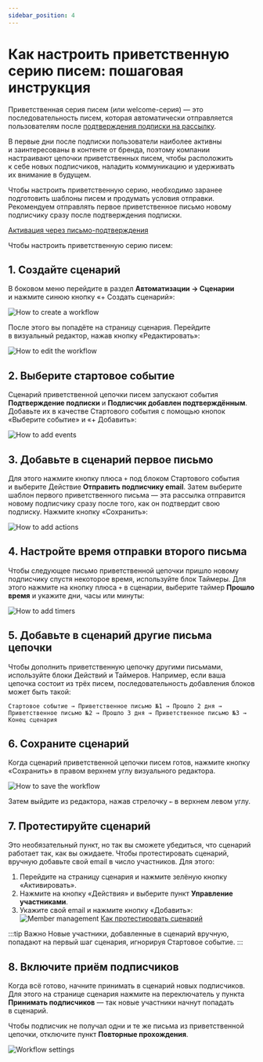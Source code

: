 ```yaml
---
sidebar_position: 4
---
```


# Как настроить приветственную серию писем: пошаговая инструкция

Приветственная серия писем (или welcome-серия) — это последовательность писем, которая автоматически отправляется пользователям после [подтверждения подписки на&nbsp;рассылку](https://docs.sendsay.ru/faq/double-opt-in).

В&nbsp;первые дни после подписки пользователи наиболее активны и&nbsp;заинтересованы в&nbsp;контенте от&nbsp;бренда, поэтому компании настраивают цепочки приветственных писем, чтобы расположить к&nbsp;себе новых подписчиков, наладить коммуникацию и&nbsp;удерживать их&nbsp;внимание в&nbsp;будущем.

Чтобы настроить приветственную серию, необходимо заранее подготовить шаблоны писем и&nbsp;продумать условия отправки. Рекомендуем отправлять первое приветственное письмо новому подписчику сразу после подтверждения подписки.

[Активация через письмо-подтверждения](https://docs.sendsay.ru/subscribers/contacts/how-to-activate-inactive-contacts#активация-через-письмо-подтверждения)

Чтобы настроить приветственную серию писем:

## 1. Создайте сценарий

В&nbsp;боковом меню перейдите в&nbsp;раздел **Автоматизации &rarr; Сценарии** и&nbsp;нажмите синюю кнопку &laquo;+&nbsp;Создать сценарий&raquo;:

![How to create a workflow](/img/automations/automation-with-workflows/welcome-series-with-workflow/how-to-create-a-workflow.jpg)

После этого вы&nbsp;попадёте на&nbsp;страницу сценария. Перейдите в&nbsp;визуальный редактор, нажав кнопку &laquo;Редактировать&raquo;:

![How to edit the workflow](/img/automations/automation-with-workflows/welcome-series-with-workflow/how-to-edit-the-workflow.jpg)

## 2. Выберите стартовое событие

Сценарий приветственной цепочки писем запускают события **Подтверждение подписки** и&nbsp;**Подписчик добавлен подтверждённым**. Добавьте их&nbsp;в&nbsp;качестве Стартового события с&nbsp;помощью кнопок &laquo;Выберите событие&raquo; и &laquo;+&nbsp;Добавить&raquo;:

![How to add events](/img/automations/automation-with-workflows/welcome-series-with-workflow/how-to-add-events.gif)

## 3. Добавьте в&nbsp;сценарий первое письмо

Для этого нажмите кнопку плюса `+` под блоком Стартового события и&nbsp;выберите Действие **Отправить подписчику email**. Затем выберите шаблон первого приветственного письма&nbsp;&mdash; эта рассылка отправится новому подписчику сразу после того, как он&nbsp;подтвердит свою подписку. Нажмите кнопку &laquo;Сохранить&raquo;:

![How to add actions](/img/automations/automation-with-workflows/welcome-series-with-workflow/how-to-add-actions.gif)

## 4. Настройте время отправки второго письма

Чтобы следующее письмо приветственной цепочки пришло новому подписчику спустя некоторое время, используйте блок Таймеры. Для этого нажмите на&nbsp;кнопку плюса `+` в&nbsp;сценарии, выберите таймер **Прошло время** и&nbsp;укажите дни, часы или минуты:

![How to add timers](/img/automations/automation-with-workflows/welcome-series-with-workflow/how-to-add-timers.gif)

## 5. Добавьте в&nbsp;сценарий другие письма цепочки

Чтобы дополнить приветственную цепочку другими письмами, используйте блоки Действий и&nbsp;Таймеров. Например, если ваша цепочка состоит из&nbsp;трёх писем, последовательность добавления блоков может быть такой:

```
Стартовое событие → Приветственное письмо №1 → Прошло 2 дня → Приветственное письмо №2 → Прошло 3 дня → Приветственное письмо №3 → Конец сценария
```

## 6. Сохраните сценарий

Когда сценарий приветственной цепочки писем готов, нажмите кнопку &laquo;Сохранить&raquo; в&nbsp;правом верхнем углу визуального редактора.

![How to save the workflow](/img/automations/automation-with-workflows/welcome-series-with-workflow/how-to-save-the-workflow.png)

Затем выйдите из&nbsp;редактора, нажав стрелочку `←` в&nbsp;верхнем левом углу.

## 7. Протестируйте сценарий

Это необязательный пункт, но&nbsp;так вы&nbsp;сможете убедиться, что сценарий работает так, как вы ожидаете. Чтобы протестировать сценарий, вручную добавьте свой email в&nbsp;число участников. Для этого:

1. Перейдите на&nbsp;страницу сценария и&nbsp;нажмите зелёную кнопку &laquo;Активировать&raquo;.
2. Нажмите на&nbsp;кнопку &laquo;Действия&raquo; и&nbsp;выберите пункт **Управление участниками**.
3. Укажите свой email и&nbsp;нажмите кнопку &laquo;Добавить&raquo;:
   ![Member management](/img/automations/automation-with-workflows/welcome-series-with-workflow/member-management.gif)
   [Как протестировать сценарий](https://docs.sendsay.ru/automations/automation-with-workflows/workflow-creation/#как-протестировать-сценарий)

:::tip Важно
Новые участники, добавленные в&nbsp;сценарий вручную, попадают на&nbsp;первый шаг сценария, игнорируя Стартовое событие.
:::

## 8. Включите приём подписчиков

Когда всё готово, начните принимать в&nbsp;сценарий новых подписчиков. Для этого на&nbsp;странице сценария нажмите на&nbsp;переключатель у&nbsp;пункта **Принимать подписчиков**&nbsp;&mdash; так новые участники начнут попадать в&nbsp;сценарий.

Чтобы подписчик не&nbsp;получал одни и&nbsp;те&nbsp;же письма из&nbsp;приветственной цепочки, отключите пункт **Повторные прохождения**.

![Workflow settings](/img/automations/automation-with-workflows/welcome-series-with-workflow/workflow-settings.png)
